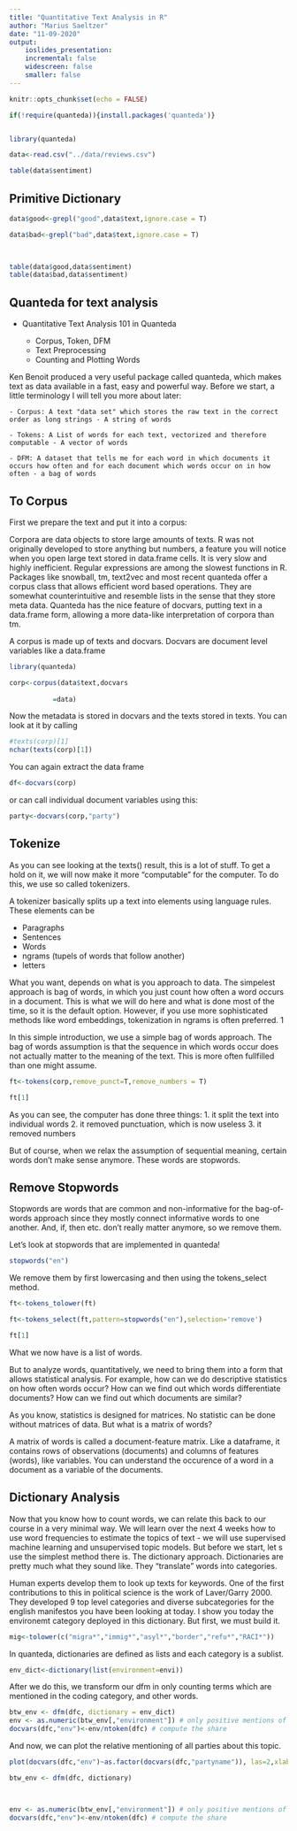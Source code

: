 ```yaml
---
title: "Quantitative Text Analysis in R"
author: "Marius Saeltzer"
date: "11-09-2020"
output:
    ioslides_presentation:
    incremental: false
    widescreen: false 
    smaller: false 
---
```




```r
knitr::opts_chunk$set(echo = FALSE)

```




```r
if(!require(quanteda)){install.packages('quanteda')}


library(quanteda)

```

```r

data<-read.csv("../data/reviews.csv")
```


```r

table(data$sentiment)

```

## Primitive Dictionary


```r


data$good<-grepl("good",data$text,ignore.case = T)

data$bad<-grepl("bad",data$text,ignore.case = T)

  
```




```r



table(data$good,data$sentiment)
table(data$bad,data$sentiment)

```



## Quanteda for text analysis

- Quantitative Text Analysis 101 in Quanteda

    - Corpus, Token, DFM
    - Text Preprocessing
    - Counting and Plotting Words

Ken Benoit produced a very useful package called quanteda, which makes text as data available in a fast, easy and powerful way. Before we start, a little terminology I will tell you more about later:

    - Corpus: A text "data set" which stores the raw text in the correct order as long strings - A string of words
    
    - Tokens: A List of words for each text, vectorized and therefore computable - A vector of words
    
    - DFM: A dataset that tells me for each word in which documents it occurs how often and for each document which words occur on in how often - a bag of words


## To Corpus

First we prepare the text and put it into a corpus:

Corpora are data objects to store large amounts of texts. R was not originally developed to store anything but numbers, a feature you will notice when you open large text stored in data.frame cells. It is very slow and highly inefficient. Regular expressions are among the slowest functions in R. 
Packages like snowball, tm, text2vec and most recent quanteda offer a corpus class that allows efficient word based operations. They are somewhat counterintuitive and resemble lists in the sense that they store meta data. Quanteda has the nice feature of docvars, putting text in a data.frame form, allowing a more data-like interpretation of corpora than tm.


A corpus is made up of texts and docvars. Docvars are document level variables like a data.frame

```r

library(quanteda)

corp<-corpus(data$text,docvars 
           
           =data)

```

Now the metadata is stored in docvars and the texts stored in texts. You can look at it by calling

```r

#texts(corp)[1]
nchar(texts(corp)[1])
```

You can again extract the data frame 

```r

df<-docvars(corp)

```

or can call individual document variables using this: 

```r

party<-docvars(corp,"party")

```

## Tokenize

As you can see looking at the texts() result, this is a lot of stuff. To get a hold on it, we will now make it more "computable" for the computer. To do this, we use so called tokenizers. 

A tokenizer basically splits up a text into elements using language rules. These elements can be 

  - Paragraphs
  - Sentences
  - Words
  - ngrams (tupels of words that follow another)
  - letters
  
What you want, depends on what is you approach to data. The simpelest approach is bag of words, in which you just count how often a word occurs in a document. This is what we will do here and what is done most of the time, so it is the default option. However, if you use more sophisticated methods like word embeddings, tokenization in ngrams is often preferred. 1

In this simple introduction, we use a simple bag of words approach. The bag of words assumption is that the sequence in which words occur does not actually matter to the meaning of the text. This is more often fullfilled than one might assume. 


```r

ft<-tokens(corp,remove_punct=T,remove_numbers = T)

ft[1]

```

As you can see, the computer has done three things: 
  1. it split the text into individual words
  2. it removed punctuation, which is now useless
  3. it removed numbers

But of course, when we relax the assumption of sequential meaning, certain words don't make sense anymore. These words are stopwords.


## Remove Stopwords

Stopwords are words that are common and non-informative for the bag-of-words approach since they mostly connect informative words to one another. And, if, then etc. don't really matter anymore, so we remove them.

Let's look at stopwords that are implemented in quanteda!


```r
stopwords("en")

```

We remove them by first lowercasing and then using the tokens_select method.


```r
ft<-tokens_tolower(ft)

ft<-tokens_select(ft,pattern=stopwords("en"),selection='remove')

ft[1]
```

What we now have is a list of words.

But to analyze words, quantitatively, we need to bring them into a form that allows statistical analysis. For example, how can we do descriptive statistics on how often words occur? How can we find out which words differentiate documents? How can we find out which documents are similar?

As you know, statistics is designed for matrices. No statistic can be done without matrices of data. But what is a matrix of words? 

A matrix of words is called a document-feature matrix. Like a dataframe, it contains rows of observations (documents) and columns of features (words), like variables. You can understand the occurence of a word in a document as a variable of the documents. 


## Dictionary Analysis

Now that you know how to count words, we can relate this back to our course in a very minimal way. We will learn over the next 4 weeks how to use word frequencies to estimate the topics of text - we will use supervised machine learning and unsupervised topic models. But before we start, let
s use the simplest method there is. The dictionary approach. Dictionaries are pretty much what they sound like. They "translate" words into categories. 

Human experts develop them to look up texts for keywords. One of the first contributions to this in political science is the work of Laver/Garry 2000. They developed 9 top level categories and diverse subcategories for the english manifestos you have been looking at today. I show you today the environemt category deployed in this dictionary. But first, we must build it.


```r
mig<-tolower(c("migra*","immig*","asyl*","border","refu*","RACI*"))

``` 

In quanteda, dictionaries are defined as lists and each category is a sublist.

```r
env_dict<-dictionary(list(environment=envi))

```

After we do this, we transform our dfm in only counting terms which are mentioned in the coding category, and other words.

```r


btw_env <- dfm(dfc, dictionary = env_dict) 
env <- as.numeric(btw_env[,"environment"]) # only positive mentions of the words in category environment
docvars(dfc,"env")<-env/ntoken(dfc) # compute the share
```





And now, we can plot the relative mentioning of all parties about this topic. 

```r


plot(docvars(dfc,"env")~as.factor(docvars(dfc,"partyname")), las=2,xlab=NULL,ylab=NULL,cex.axis=0.5)

```

```r

btw_env <- dfm(dfc, dictionary) 



env <- as.numeric(btw_env[,"environment"]) # only positive mentions of the words in category environment
docvars(dfc,"env")<-env/ntoken(dfc) # compute the share


```

